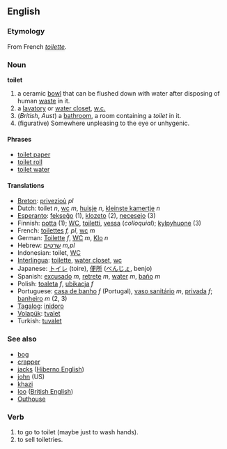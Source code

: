 ==English==

=== Etymology ===
From French ''[[toilette]]''.

=== Noun ===
'''toilet'''

#a ceramic [[bowl]] that can be flushed down with water after disposing of human [[waste]] in it.
#a [[lavatory]] or [[water closet]], [[w.c.]]
#(''British'', ''Aust'') a [[bathroom]], a room containing a ''toilet'' in it.
#(figurative) Somewhere unpleasing to the eye or unhygenic.

==== Phrases ====
*[[toilet paper]]
*[[toilet roll]]
*[[toilet water]]

==== Translations ====
*[[Breton]]: [[privezioù]] ''pl''
*Dutch: toilet ''n'', [[wc]] ''m'', [[huisje]] ''n'', [[kleinste kamertje]] ''n''
*[[Esperanto]]: [[fekseĝo]] (1), [[klozeto]] (2), [[necesejo]] (3)
*Finnish: [[potta]] (1); [[WC]], [[toiletti]], [[vessa]] (''colloquial''); [[kylpyhuone]] (3)
*French: [[toilettes]] ''f, pl'', [[wc]] ''m''
*German: [[Toilette]] ''f'', [[WC]] ''m'', [[Klo]] ''n''
*Hebrew: [[שרטים]] ''m,pl''
*Indonesian: toilet, [[WC]]
*[[Interlingua]]: [[toilette]], [[water closet]], [[wc]]
*Japanese: [[トイレ]] (toire), [[便所]] ([[べんじょ]], benjo)
*Spanish: [[excusado]] ''m'', [[retrete]] ''m'', [[water]] ''m'', [[baño]] ''m''
*Polish: [[toaleta]] ''f'', [[ubikacja]] ''f''
*Portuguese: [[casa de banho]] ''f'' (Portugal), [[vaso sanitário]] ''m'', [[privada]] ''f''; [[banheiro]] ''m'' (2, 3)
*[[Tagalog]]: [[inidoro]]
*[[Volapük]]: [[tvalet]]
*Turkish: [[tuvalet]]

===See also===
*[[bog]]
*[[crapper]]
*[[jacks]] ([[Hiberno English]])
*[[john]] (US)
*[[khazi]]
*[[loo]] ([[British English]])
*[[Outhouse]]

===Verb===

#to go to toilet (maybe just to wash hands).
#to sell toiletries.